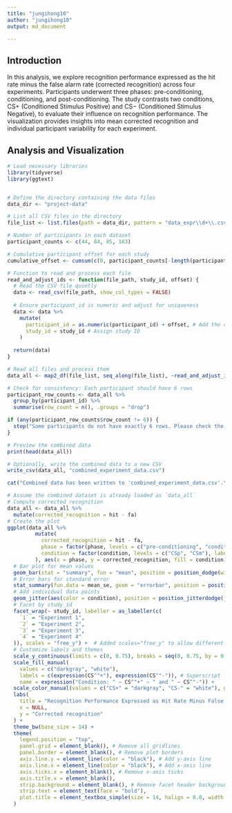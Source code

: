 ```yaml
---
title: "jungihong10"
author: "jungihong10"
output: md_document

---
```



## Introduction

In this analysis, we explore recognition performance expressed as the hit rate minus the false alarm rate (corrected recognition) across four experiments. Participants underwent three phases: pre-conditioning, conditioning, and post-conditioning. The study contrasts two conditions, CS+ (Conditioned Stimulus Positive) and CS− (Conditioned Stimulus Negative), to evaluate their influence on recognition performance. The visualization provides insights into mean corrected recognition and individual participant variability for each experiment.

## Analysis and Visualization

```r


# Load necessary libraries
library(tidyverse)
library(ggtext)


# Define the directory containing the data files
data_dir <- "project-data"

# List all CSV files in the directory
file_list <- list.files(path = data_dir, pattern = "data_expr\\d+\\.csv", full.names = TRUE)

# Number of participants in each dataset
participant_counts <- c(44, 84, 85, 163)

# Cumulative participant offset for each study
cumulative_offset <- cumsum(c(0, participant_counts[-length(participant_counts)]))

# Function to read and process each file
read_and_adjust_ids <- function(file_path, study_id, offset) {
  # Read the CSV file quietly
  data <- read_csv(file_path, show_col_types = FALSE)
  
  # Ensure participant_id is numeric and adjust for uniqueness
  data <- data %>%
    mutate(
      participant_id = as.numeric(participant_id) + offset, # Add the cumulative offset
      study_id = study_id # Assign study ID
    )
  
  return(data)
}

# Read all files and process them
data_all <- map2_df(file_list, seq_along(file_list), ~read_and_adjust_ids(.x, .y, cumulative_offset[.y]))

# Check for consistency: Each participant should have 6 rows
participant_row_counts <- data_all %>%
  group_by(participant_id) %>%
  summarise(row_count = n(), .groups = "drop")

if (any(participant_row_counts$row_count != 6)) {
  stop("Some participants do not have exactly 6 rows. Please check the data.")
}

# Preview the combined data
print(head(data_all))

# Optionally, write the combined data to a new CSV
write_csv(data_all, "combined_experiment_data.csv")

cat("Combined data has been written to 'combined_experiment_data.csv'.\n")

# Assume the combined dataset is already loaded as `data_all`
# Compute corrected recognition
data_all <- data_all %>%
  mutate(corrected_recognition = hit - fa)
# Create the plot
ggplot(data_all %>%
         mutate(
           corrected_recognition = hit - fa,
           phase = factor(phase, levels = c("pre-conditioning", "conditioning", "post-conditioning")),
           condition = factor(condition, levels = c("CSp", "CSm"), labels = c(expression(CS^"+"), expression(CS^"-")))
         ), aes(x = phase, y = corrected_recognition, fill = condition)) +
  # Bar plot for mean values
  geom_bar(stat = "summary", fun = "mean", position = position_dodge(width = 0.9), color = "black") +
  # Error bars for standard error
  stat_summary(fun.data = mean_se, geom = "errorbar", position = position_dodge(width = 0.9), width = 0.2) +
  # Add individual data points
  geom_jitter(aes(color = condition), position = position_jitterdodge(jitter.width = 0.2, dodge.width = 0.9), alpha = 0.5) +
  # Facet by study_id
  facet_wrap(~ study_id, labeller = as_labeller(c(
    `1` = "Experiment 1",
    `2` = "Experiment 2",
    `3` = "Experiment 3",
    `4` = "Experiment 4"
  )), scales = "free_y") +  # Added scales="free_y" to allow different y-axis scales, if needed
  # Customize labels and themes
  scale_y_continuous(limits = c(0, 0.75), breaks = seq(0, 0.75, by = 0.25)) +
  scale_fill_manual(
    values = c("darkgray", "white"), 
    labels = c(expression(CS^"+"), expression(CS^"-")), # Superscript labels in the legend
    name = expression("Condition: " ~ CS^"+" ~ " and " ~ CS^"-")) +
  scale_color_manual(values = c("CS+" = "darkgray", "CS-" = "white"), guide = "none") + # Swap grey and white for conditions
  labs(
    title = "Recognition Performance Expressed as Hit Rate Minus False Alarm Rate in Experiments 1-4 by Encoding Phase and Conditioning Category",
    x = NULL,
    y = "Corrected recognition"
  ) +
  theme_bw(base_size = 14) +
  theme(
    legend.position = "top",
    panel.grid = element_blank(), # Remove all gridlines
    panel.border = element_blank(), # Remove plot borders
    axis.line.y = element_line(color = "black"), # Add y-axis line
    axis.line.x = element_line(color = "black"), # Add x-axis line
    axis.ticks.x = element_blank(), # Remove x-axis ticks
    axis.title.x = element_blank(),
    strip.background = element_blank(), # Remove facet header background
    strip.text = element_text(face = "bold"),
    plot.title = element_textbox_simple(size = 14, halign = 0.0, width = unit(0.95, "npc"))
  )



```

